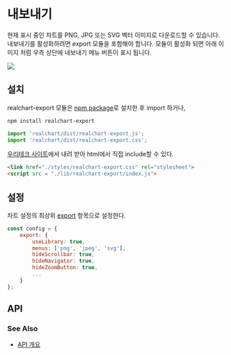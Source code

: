 # 내보내기

현재 표시 중인  차트를 PNG, JPG 또는 SVG 벡터 이미지로 다운로드할 수 있습니다.  
내보내기를 활성화하려면 export 모듈을 포함해야 합니다. 모듈이 활성화 되면 아래 이미지 처럼 우측 상단에 내보내기 메뉴 버튼이 표시 됩니다.

<img src="/images/guide/export-01.png" class="border-img"/>

## 설치

realchart-export 모듈은 [npm package](https://www.npmjs.com/package/realchart-export)로 설치한 후 import 하거나,

```sh npm2yarn
npm install realchart-export
```

```ts
import 'realchart/dist/realchart-export.js';
import 'realchart/dist/realchart-export.css';
```

[우리테크 사이트](https://service.realgrid.com/)에서 내려 받아 html에서 직접 include할 수 있다.

```html
<link href="./styles/realchart-export.css" rel="stylesheet">
<script src = "./lib/realchart-export/index.js">
```

## 설정

차트 설정의 최상위 [export](/config/config/export) 항목으로 설정한다.

```js
const config = {
    export: {
        useLibrary: true,
        menus: ['png', 'jpeg', 'svg'],
        hideScrollbar: true,
        hideNavigator: true,
        hideZoomButton: true,
        ...
    }
};
```

## API

### See Also

- [API 개요](/docs)